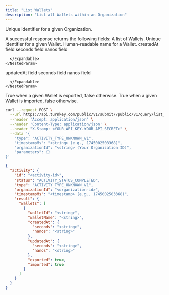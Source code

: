 ```yaml
---
title: "List Wallets"
description: "List all Wallets within an Organization"
---
```



<Authorizations />

<H3Bordered text="Body" />

<ParamField body="organizationId" type="string" required={true}>

Unique identifier for a given Organization.
</ParamField>


<H3Bordered text="Response" />
A successful response returns the following fields:

<ResponseField name="wallets" type="array" required={true}>
  A list of Wallets.
  <Expandable title="wallets details">
    <NestedParam parentKey="wallets" childKey="walletId" type="string" required={true}>
Unique identifier for a given Wallet.
</NestedParam>
<NestedParam parentKey="wallets" childKey="walletName" type="string" required={true}>
Human-readable name for a Wallet.
</NestedParam>
<NestedParam parentKey="wallets" childKey="createdAt" type="object" required={true}>
      createdAt field
      <Expandable title="createdAt details">
        <NestedParam parentKey="wallets.createdAt" childKey="seconds" type="string" required={true}>
seconds field
</NestedParam>
<NestedParam parentKey="wallets.createdAt" childKey="nanos" type="string" required={true}>
nanos field
</NestedParam>

      </Expandable>
    </NestedParam>
<NestedParam parentKey="wallets" childKey="updatedAt" type="object" required={true}>
      updatedAt field
      <Expandable title="updatedAt details">
        <NestedParam parentKey="wallets.updatedAt" childKey="seconds" type="string" required={true}>
seconds field
</NestedParam>
<NestedParam parentKey="wallets.updatedAt" childKey="nanos" type="string" required={true}>
nanos field
</NestedParam>

      </Expandable>
    </NestedParam>
<NestedParam parentKey="wallets" childKey="exported" type="boolean" required={true}>
True when a given Wallet is exported, false otherwise.
</NestedParam>
<NestedParam parentKey="wallets" childKey="imported" type="boolean" required={true}>
True when a given Wallet is imported, false otherwise.
</NestedParam>

  </Expandable>
</ResponseField>

<RequestExample>

```bash cURL
curl --request POST \
  --url https://api.turnkey.com/public/v1/submit//public/v1/query/list_wallets \
  --header 'Accept: application/json' \
  --header 'Content-Type: application/json' \
  --header "X-Stamp: <YOUR_API_KEY.YOUR_API_SECRET>" \
  --data '{
    "type": "ACTIVITY_TYPE_UNKNOWN_V1",
    "timestampMs": "<string> (e.g., 1745002503368)",
    "organizationId": "<string> (Your Organization ID)",
    "parameters": {}
}'
```

</RequestExample>

<ResponseExample>

```json 200
{
  "activity": {
    "id": "<activity-id>",
    "status": "ACTIVITY_STATUS_COMPLETED",
    "type": "ACTIVITY_TYPE_UNKNOWN_V1",
    "organizationId": "<organization-id>",
    "timestampMs": "<timestamp> (e.g., 1745002503368)",
    "result": {
      "wallets": [
        {
          "walletId": "<string>",
          "walletName": "<string>",
          "createdAt": {
            "seconds": "<string>",
            "nanos": "<string>"
          },
          "updatedAt": {
            "seconds": "<string>",
            "nanos": "<string>"
          },
          "exported": true,
          "imported": true
        }
      ]
    }
  }
}
```

</ResponseExample>
